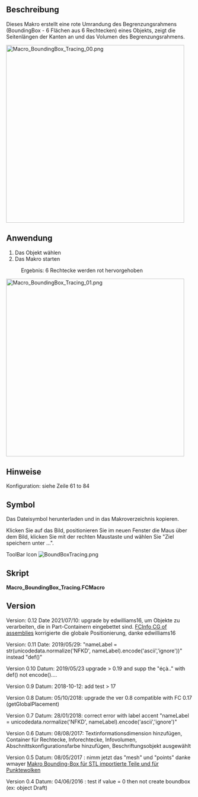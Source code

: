 <languages/>
{{Macro/de
|Name=Makro Begrenzungsrahmen nachzeichen
|Icon=BoundBoxTracing.png
|Description=Erstellt einen roten Umriss des Begrenzungsrahmens (6 Flächen mit 6 Rechtecken) eines Objekts, zeigt die Abmessungen des Rechtecks an und erstellt das Volumen des Begrenzungsrahmens.
|Author=Mario52
|Version=0.12
|Date=2021/07/10
|FCVersion=Alle
|Download=[https://wiki.freecad.org/images/images/6/60/BoundBoxTracing.png Werkzeugleisten-Symbol]
}}

<span id="Description"></span>
==Beschreibung==

Dieses Makro erstellt eine rote Umrandung des Begrenzungsrahmens (BoundingBox - 6 Flächen aus 6 Rechtecken) eines  Objekts, zeigt die Seitenlängen der Kanten an und das Volumen des Begrenzungsrahmens.

[[File:Macro BoundingBox_Tracing_00.png|480px]]
{{Caption|BoundingBox Tracing macro in action}}

<span id="Usage"></span>
==Anwendung==

# Das Objekt wählen
# Das Makro starten
: Ergebnis: 6 Rechtecke werden rot hervorgehoben

[[File:Macro_BoundingBox_Tracing_01.png|480px]]
{{Caption|Informations-Container}}

<span id="Notes"></span>
==Hinweise==

Konfiguration: siehe Zeile 61 to 84

<span id="Icon"></span>
==Symbol==

Das Dateisymbol herunterladen und in das Makroverzeichnis kopieren.

Klicken Sie auf das Bild, positionieren Sie im neuen Fenster die Maus über dem Bild, klicken Sie mit der rechten Maustaste und wählen Sie "Ziel speichern unter ...". 

ToolBar Icon [[Image:BoundBoxTracing.png]]

<span id="Script"></span>
==Skript==

'''Macro_BoundingBox_Tracing.FCMacro'''

{{MacroCode|code=
# -*- coding: utf-8 -*-
from __future__ import unicode_literals

# cette macro trace en rouge (modifiable) le tour du boundingbox avec 6 rectangles
# si "createVol" = 1 il sera cree un volume (rouge) de la dimension du BoundBox
# this macro red trace (editable) around the BoundingBox with 6 rectangles
# if "createVol" = 1 on volume (red) is created 
# Macro_BoundingBox_Tracing
#
#OS: Windows Vista     #OS: Windows 8.1                                #OS: Windows 10                                 #OS: Windows 10
#Platform: 32-bit      #Word size of OS: 64-bit                        #Word size of OS: 64-bit                        #Word size of OS: 64-bit
#Version: 0.14.3389    #Word size of FreeCAD: 64-bit                   #Word size of FreeCAD: 64-bit                   #Word size of FreeCAD: 64-bit
#Python version: 2.6.2 #Version: 0.15.4671 (Git)                       #Version: 0.16.6700 (Git)                       #Version: 0.17.13528 (Git)
#Qt version: 4.5.2     #Branch: releases/FreeCAD-0-15                  #Build type: Release                            #Build type: Release
#Coin version: 3.1.0   #Hash: 244b3aef360841646cbfe80a1b225c8b39c8380c #Branch: releases/FreeCAD-0-16                  #Branch: releases/FreeCAD-0-17
#SoQt version: 1.4.1   #Python version: 2.7.8                          #Hash: 7b925d11aa69ac405b423635adb1e2833f18a817 #Hash: 5c3f7bf8ec51e2c7187789f7edba71a7aa82a88b
#OCC version: 6.5.1    #Qt version: 4.8.6                              #Python version: 2.7.8                          #Python version: 2.7.14
#                      #Coin version: 4.0.0a                           #Qt version: 4.8.6                              #Qt version: 4.8.7
#                      #OCC version: 6.8.0.oce-0.17                    #Coin version: 4.0.0a                           #Coin version: 4.0.0a
#                                                                      #OCC version: 6.8.0.oce-0.17                    #OCC version: 7.2.0
###############################################################################################################################################
#OS: Windows 10 (10.0)                                #OS: Windows 10 (10.0)
#Word size of OS: 64-bit                              #Word size of FreeCAD: 64-bit
#Word size of FreeCAD: 64-bit                         #Version: 0.20.25131 (Git)
#Version: 0.19.16624 (Git)                            #Build type: Release
#Build type: Release                                  #Branch: master
#Branch: master                                       #Hash: 7c519689f0d5ea78fb3292be36a857d283c05507
#Hash: 222ae7305fdf1097e4ef3d050f69dff47dbd8786       #Python version: 3.8.10
#Python version: 3.6.8                                #Qt version: 5.12.9
#Qt version: 5.12.1                                   #Coin version: 4.0.0
#Coin version: 4.0.0a                                 #OCC version: 7.5.2
#OCC version: 7.3.0                                   #Locale: French/Mars (fr_MA)
###############################################################################################################################################
#
#2021/07/10 modified by edwilliams16 to handle objects in nested part containers
#https://forum.freecad.org/viewtopic.php?f=22&t=59852
#
__title__   = "BoundingBox_Tracing"
__author__  = "Mario52"
__url__     = "https://freecad.org/index-fr.html"
__Wiki__    = "https://wiki.freecad.org/Macro_BoundingBox_Tracing"
__version__ = "0.12"
__date__    = "2021/07/10" #  YYYY/MM/DD


import PySide
import FreeCAD, FreeCADGui, Draft, Part
App = FreeCAD
import sys

debug = False
if debug:
    from sys import path
    sys.path.append('/Users/ed/opt/anaconda3/lib/python3.7/site-packages')
    import ptvsd
    print("Waiting for debugger attach")
    # 5678 is the default attach port in the VS Code debug configurations
    ptvsd.enable_attach(address=('localhost', 5678), redirect_output=True)
    ptvsd.wait_for_attach()

##### Section configuration begin ##################
##### for volume begin ###################
createVol         = 1           # give 1 for create Volume # mettre a 1 pour creer un volume
createDimVol      = 1           # 1 = create dimension info : 0 = not dimension info
##### for volume end   ###################

##### for dimensions info begin ##########
createDim         = 1           # 1 = create dimension info : 0 = not create dimension info

if int(FreeCAD.Version()[1]) > 17:      # Version de FreeCAD
    DisplayModeText   = str(u"3D text") # available : u"2D text" or u"3D text" 
else:
    DisplayModeText   = str(u"Screen")  # available : u"Screen" or u"World" 

JustificationText = str(u"Center")    # available : "Center" or "Left" or "Right"
FontSizeText      = 3.0         # text info dimension
TextColorText_R   = 0.0         # text color info red      1 = 255
TextColorText_G   = 0.0         # text color info green    1 = 255
TextColorText_B   = 0.0         # text color info blue     1 = 255
arondi            = 3           # round the info ex: 3 = 3 decimals

##### for dimensions info end   ##########
##### Section configuration end ####################


def adjustedGlobalPlacement(obj, locVector):
    '''find global placement to make locVector the local origin with the correct orientation'''
    try:
        objectPlacement = obj.Shape.Placement
        objectGlobalPlacement = obj.getGlobalPlacement()
        locPlacement = App.Placement(locVector, App.Rotation(App.Vector(1,0,0),0))
        return objectGlobalPlacement.multiply(objectPlacement.inverse()).multiply(locPlacement)
    except Exception:
        locPlacement = App.Placement(App.Vector(0,0,0), App.Rotation(0,0,0), App.Vector(0,0,0))
        return locPlacement


sel   = FreeCADGui.Selection.getSelection()
selEx = FreeCADGui.Selection.getSelectionEx()
objs  = [selobj.Object for selobj in selEx]
    
if len(objs) >= 1:
    if hasattr(objs[0], "Shape"):
        s = objs[0].Shape
    elif hasattr(objs[0], "Mesh"):      # upgrade with wmayer thanks #https://forum.freecad.org/viewtopic.php?f=13&t=22331
        s = objs[0].Mesh
    elif hasattr(objs[0], "Points"):
        s = objs[0].Points

    try:
        # LineColor
        red   = 1.0  # 1 = 255
        green = 0.0  #
        blue  = 0.0  #
    
        # boundBox
        boundBox_    = s.BoundBox
        boundBoxLX   = boundBox_.XLength
        boundBoxLY   = boundBox_.YLength
        boundBoxLZ   = boundBox_.ZLength
        boundBoxXMin = boundBox_.XMin
        boundBoxYMin = boundBox_.YMin
        boundBoxZMin = boundBox_.ZMin
        boundBoxLocation = App.Vector(boundBox_.XMin,boundBox_.YMin,boundBox_.ZMin)
        nameLabel  = sel[0].Label

        try:
            import unicodedata    
            nameLabel = str(unicodedata.normalize('NFKD', nameLabel).encode('ascii','ignore'))[2:]
        except Exception:
            None

        App.Console.PrintMessage(str(boundBox_)+"\r\n")
        App.Console.PrintMessage("Rectangle      : "+str(boundBoxLX)+" x "+str(boundBoxLY)+" x "+str(boundBoxLZ)+"\r\n")
        
        if (createVol == 1) and (boundBoxLX > 0) and (boundBoxLY > 0) and (boundBoxLZ > 0):  # Create Volume
            BDvol = App.ActiveDocument.addObject("Part::Box",nameLabel + "_BoundBoxVolume")
            #BDvol.Label = "BoundBoxVolume"
            BDvol.Length.Value = boundBoxLX
            BDvol.Width.Value  = boundBoxLY
            BDvol.Height.Value = boundBoxLZ
            BDvol.Placement = adjustedGlobalPlacement(objs[0], boundBoxLocation)
            BDPl = BDvol.Placement
            oripl_X=BDvol.Placement.Base.x
            oripl_Y=BDvol.Placement.Base.y
            oripl_Z=BDvol.Placement.Base.z
            #if debug: print(f'global {globalObjectPlacement}\n local {localObjectPlacement} BB {BBlocPlacement}')
            FreeCADGui.ActiveDocument.getObject(BDvol.Name).LineColor  = (red, green, blue)
            FreeCADGui.ActiveDocument.getObject(BDvol.Name).PointColor = (red, green, blue)
            FreeCADGui.ActiveDocument.getObject(BDvol.Name).ShapeColor = (red, green, blue)
            FreeCADGui.ActiveDocument.getObject(BDvol.Name).Transparency = 80
            App.Console.PrintMessage(nameLabel + "_BoundBoxVolume : " + str(BDvol.Shape.Volume)+"\r\n")
    
            if createDimVol == 1:    # section create dimension info for volume
                conteneurVol = []
                del conteneurVol[:]
                conteneurVol = App.activeDocument().addObject("App::DocumentObjectGroup",nameLabel + "_BoundBoxVolume_Info")
    
                #pl_0C1 = Draft.make_text([str(round(boundBoxLX,arondi))],point=FreeCAD.Vector(oripl_X + (boundBoxLX/2), oripl_Y, oripl_Z))
                pl_0C1 = Draft.make_text([str(round(boundBoxLX,arondi))],placement = BDPl.multVec(App.Vector(boundBoxLX/2,0,0)))
                pl_0C1.ViewObject.DisplayMode   = DisplayModeText
                pl_0C1.ViewObject.Justification = JustificationText
                pl_0C1.ViewObject.TextColor     = (TextColorText_R, TextColorText_G, TextColorText_B)
                pl_0C1.ViewObject.FontSize      = FontSizeText
                pl_0C1.Label      = nameLabel + "_Volume_X_" + str(round(boundBoxLX,arondi))
                conteneurVol.addObject(pl_0C1)
    
                #pl_0C2 = Draft.make_text([str(round(boundBoxLY,arondi))],point=FreeCAD.Vector(oripl_X, oripl_Y + (boundBoxLY/2), oripl_Z))
                pl_0C2 = Draft.make_text([str(round(boundBoxLY,arondi))],placement = BDPl.multVec(App.Vector(0, boundBoxLY/2, 0)))
                pl_0C2.ViewObject.DisplayMode   = DisplayModeText
                pl_0C2.ViewObject.Justification = JustificationText
                pl_0C2.ViewObject.TextColor     = (TextColorText_R, TextColorText_G, TextColorText_B)
                pl_0C2.ViewObject.FontSize      = FontSizeText
                pl_0C2.Label      = nameLabel + "_Volume_Y_" + str(round(boundBoxLY,arondi))
                conteneurVol.addObject(pl_0C2)
        
                #pl_0C3 = Draft.make_text([str(round(boundBoxLZ,arondi))],placement=FreeCAD.Vector(oripl_X, oripl_Y, oripl_Z + (boundBoxLZ/2)))
                pl_0C3 = Draft.make_text([str(round(boundBoxLZ,arondi))],placement = BDPl.multVec(App.Vector(0, 0, boundBoxLZ/2)))
                pl_0C3.ViewObject.DisplayMode   = DisplayModeText
                pl_0C3.ViewObject.Justification = JustificationText
                pl_0C3.ViewObject.TextColor     = (TextColorText_R, TextColorText_G, TextColorText_B)
                pl_0C3.ViewObject.FontSize      = FontSizeText
                pl_0C3.Label      = nameLabel + "_Volume_Z_" + str(round(boundBoxLZ,arondi))
                conteneurVol.addObject(pl_0C3)
    
    #    else:
    #        App.Console.PrintMessage("Not Volume BoundBox possible"+"\r\n")
        App.Console.PrintMessage("_____________________"+"\r\n")

    
        #####
        conteneurRectangle = []
        del conteneurRectangle[:]
        conteneurRectangle = App.activeDocument().addObject("App::DocumentObjectGroup",nameLabel + "_BoundBoxRectangle")
    
        if createDim == 1:    # conteneur dimension info
            conteneurInfo = []
            del conteneurInfo[:]
            conteneurInfo = App.activeDocument().addObject("App::DocumentObjectGroup",nameLabel + "_BoundBoxRectangle_Info")
        try:
            if (boundBoxLX and boundBoxLY) > 0.0:
                #pl_0 = App.Placement(App.Vector(oripl_X,oripl_Y,oripl_Z), App.Rotation(0.0,0.0,0.0))
                pl_0 = adjustedGlobalPlacement(objs[0], boundBoxLocation)
                double = Draft.makeRectangle(length=boundBoxLX,height=boundBoxLY,placement=pl_0,face=False,support=None) #OK
                double.Label = nameLabel + "_BoundBoxRectangle_Bo"
                FreeCADGui.activeDocument().activeObject().LineColor = (red, green, blue)
                conteneurRectangle.addObject(double)
    #        else:
    #            App.Console.PrintError("not value 0"+"\n")
    
            if createDim == 1:    # section create dimension info
                #pl_0C1 = Draft.make_text([str(round(boundBoxLX,arondi))],placement=FreeCAD.Vector(pl_0.Base.x + (boundBoxLX/2), pl_0.Base.y, pl_0.Base.z))
                # XY -> XY
                pl_0C1 = Draft.make_text([str(round(boundBoxLX,arondi))],placement=pl_0.multVec(App.Vector(boundBoxLX/2, 0, 0)))
                pl_0C1.ViewObject.DisplayMode   = DisplayModeText
                pl_0C1.ViewObject.Justification = JustificationText
                pl_0C1.ViewObject.TextColor     = (TextColorText_R, TextColorText_G, TextColorText_B)
                pl_0C1.ViewObject.FontSize      = FontSizeText
                pl_0C1.Label      = nameLabel + "_Rectangle_Bo_0X_" + str(round(boundBoxLX,arondi))
                conteneurInfo.addObject(pl_0C1)
        
                #pl_0C2 = Draft.make_text([str(round(boundBoxLY,arondi))],placement=FreeCAD.Vector(pl_0.Base.x, pl_0.Base.y + (boundBoxLY/2), pl_0.Base.z))
                pl_0C2 = Draft.make_text([str(round(boundBoxLY,arondi))],placement=pl_0.multVec(App.Vector(0., boundBoxLY/2, 0.)))
                pl_0C2.ViewObject.DisplayMode   = DisplayModeText
                pl_0C2.ViewObject.Justification = JustificationText
                pl_0C2.ViewObject.TextColor     = (TextColorText_R, TextColorText_G, TextColorText_B)
                pl_0C2.ViewObject.FontSize      = FontSizeText
                pl_0C2.Label      = nameLabel + "_Rectangle_Bo_0Y_" + str(round(boundBoxLY,arondi))
                conteneurInfo.addObject(pl_0C2)
    
        except:
            App.Console.PrintError("not done 0"+"\n")

        try:
            if (boundBoxLX and boundBoxLY) > 0.0:
                #pl_1 = App.Placement(App.Vector(oripl_X,oripl_Y,oripl_Z+boundBoxLZ), App.Rotation(0.0,0.0,0.0))
                pl_1 =adjustedGlobalPlacement(objs[0], boundBoxLocation + App.Vector(0,0,boundBoxLZ))
                double = Draft.makeRectangle(length=boundBoxLX,height=boundBoxLY,placement=pl_1,face=False,support=None) #Ok
                double.Label = nameLabel + "_BoundBoxRectangle_To"
                FreeCADGui.activeDocument().activeObject().LineColor = (red, green, blue)
                conteneurRectangle.addObject(double)
    #        else:
    #            App.Console.PrintError("not value 1"+"\n")
    
            if createDim == 1:    # section create dimension info
                #pl_0C1 = Draft.make_text([str(round(boundBoxLX,arondi))],placement=FreeCAD.Vector(pl_1.Base.x + (boundBoxLX/2), pl_1.Base.y, pl_1.Base.z))
                #XY -> XY
                pl_0C1 = Draft.make_text([str(round(boundBoxLX,arondi))],placement=pl_1.multVec(App.Vector(boundBoxLX/2, 0, 0)))
                pl_0C1.ViewObject.DisplayMode   = DisplayModeText
                pl_0C1.ViewObject.Justification = JustificationText
                pl_0C1.ViewObject.TextColor     = (TextColorText_R, TextColorText_G, TextColorText_B)
                pl_0C1.ViewObject.FontSize      = FontSizeText
                pl_0C1.Label      = nameLabel + "_Rectangle_To_1X_" + str(round(boundBoxLX,arondi))
                conteneurInfo.addObject(pl_0C1)
        
                #pl_0C2 = Draft.make_text([str(round(boundBoxLY,arondi))],placement=FreeCAD.Vector(pl_1.Base.x, pl_1.Base.y + (boundBoxLY/2), pl_1.Base.z))
                pl_0C2 = Draft.make_text([str(round(boundBoxLY,arondi))],placement=pl_1.multVec(App.Vector(0., boundBoxLY/2, 0)))

                pl_0C2.ViewObject.DisplayMode   = DisplayModeText
                pl_0C2.ViewObject.Justification = JustificationText
                pl_0C2.ViewObject.TextColor     = (TextColorText_R, TextColorText_G, TextColorText_B)
                pl_0C2.ViewObject.FontSize      = FontSizeText
                pl_0C2.Label      = nameLabel + "_Rectangle_To_1Y_" + str(round(boundBoxLY,arondi))
                conteneurInfo.addObject(pl_0C2)
    
        except:
            App.Console.PrintError("not done 1"+"\n")

        try:
            if (boundBoxLX and boundBoxLZ) > 0.0:
                #pl_2 = App.Placement(App.Vector(oripl_X,oripl_Y,oripl_Z), App.Rotation(0.0,0.0,90))
                pl_2 = pl_0.multiply(App.Placement(App.Vector(0.,0.,0.),App.Rotation(0.0,0.0,90)))
                double = Draft.makeRectangle(length=boundBoxLX,height=boundBoxLZ,placement=pl_2,face=False,support=None) #Ok
                double.Label = nameLabel + "_BoundBoxRectangle_Fr"
                FreeCADGui.activeDocument().activeObject().LineColor = (red, green, blue)
                conteneurRectangle.addObject(double)
    #        else:
    #            App.Console.PrintError("not value 2"+"\n")
    
            if createDim == 1:    # section create dimension info
                #pl_0C1 = Draft.make_text([str(round(boundBoxLX,arondi))],placement=FreeCAD.Vector(pl_2.Base.x + (boundBoxLX/2), pl_2.Base.y, pl_2.Base.z))
                #XZ -> XY
                pl_0C1 = Draft.make_text([str(round(boundBoxLX,arondi))],placement=pl_2.multVec(App.Vector(boundBoxLX/2, 0, 0)))
                pl_0C1.ViewObject.DisplayMode   = DisplayModeText
                pl_0C1.ViewObject.Justification = JustificationText
                pl_0C1.ViewObject.TextColor     = (TextColorText_R, TextColorText_G, TextColorText_B)
                pl_0C1.ViewObject.FontSize      = FontSizeText
                pl_0C1.Label      = nameLabel + "_Rectangle_Fr_2X_" + str(round(boundBoxLX,arondi))
                conteneurInfo.addObject(pl_0C1)
       
                #pl_0C2 = Draft.make_text([str(round(boundBoxLZ,arondi))],placement=FreeCAD.Vector(pl_2.Base.x, pl_2.Base.y, pl_2.Base.z + (boundBoxLZ/2)))
                pl_0C2 = Draft.make_text([str(round(boundBoxLZ,arondi))],placement=pl_2.multVec(App.Vector(0, boundBoxLZ/2, 0)))
                pl_0C2.ViewObject.DisplayMode   = DisplayModeText
                pl_0C2.ViewObject.Justification = JustificationText
                pl_0C2.ViewObject.TextColor     = (TextColorText_R, TextColorText_G, TextColorText_B)
                pl_0C2.ViewObject.FontSize      = FontSizeText
                pl_0C2.Label      = nameLabel + "_Rectangle_Fr_2Z_" + str(round(boundBoxLZ,arondi))
                conteneurInfo.addObject(pl_0C2)
    
        except:
            App.Console.PrintError("not done 2"+"\n")

        try:
            if (boundBoxLX and boundBoxLZ) > 0.0:
                #pl_3 = App.Placement(App.Vector(oripl_X,oripl_Y+boundBoxLY,oripl_Z), App.Rotation(0.0,0.0,90))
                pl_3 = adjustedGlobalPlacement(objs[0], boundBoxLocation+App.Vector(0, boundBoxLY, 0)).multiply(App.Placement(App.Vector(0.,0.,0.),App.Rotation(0.0,0.0,90)))
                double = Draft.makeRectangle(length=boundBoxLX,height=boundBoxLZ,placement=pl_3,face=False,support=None) #Ok
                double.Label = nameLabel + "_BoundBoxRectangle_Re"
                FreeCADGui.activeDocument().activeObject().LineColor = (red, green, blue)
                conteneurRectangle.addObject(double)
    #        else:
    #            App.Console.PrintError("not value 3"+"\n")
    
            if createDim == 1:    # section create dimension info
                #XZ -> XY
                pl_0C1 = Draft.make_text([str(round(boundBoxLX,arondi))],placement=pl_3.multVec(App.Vector(boundBoxLX/2, 0, 0)))
                pl_0C1.ViewObject.DisplayMode   = DisplayModeText
                pl_0C1.ViewObject.Justification = JustificationText
                pl_0C1.ViewObject.TextColor     = (TextColorText_R, TextColorText_G, TextColorText_B)
                pl_0C1.ViewObject.FontSize      = FontSizeText
                pl_0C1.Label      = nameLabel + "_Rectangle_Re_3X_" + str(round(boundBoxLX,arondi))
                conteneurInfo.addObject(pl_0C1)
        
                pl_0C2 = Draft.make_text([str(round(boundBoxLZ,arondi))],placement=pl_3.multVec(App.Vector(0, boundBoxLZ/2, 0)))
                pl_0C2.ViewObject.DisplayMode   = DisplayModeText
                pl_0C2.ViewObject.Justification = JustificationText
                pl_0C2.ViewObject.TextColor     = (TextColorText_R, TextColorText_G, TextColorText_B)
                pl_0C2.ViewObject.FontSize      = FontSizeText
                pl_0C2.Label      = nameLabel + "_Rectangle_Re_3Z_" + str(round(boundBoxLZ,arondi))
                conteneurInfo.addObject(pl_0C2)
    
        except:
            App.Console.PrintError("not done 3"+"\n")

        try:
            if (boundBoxLY and boundBoxLZ) > 0.0:
                #pl_4 = App.Placement(App.Vector(oripl_X,oripl_Y,oripl_Z), App.Rotation(90,0.0,90))
                pl_4 = pl_0.multiply(App.Placement(App.Vector(0.,0.,0.),App.Rotation(90,0,90)))
                double = Draft.makeRectangle(length=boundBoxLY,height=boundBoxLZ,placement=pl_4,face=False,support=None) #Ok
                double.Label = nameLabel + "_BoundBoxRectangle_Le"
                FreeCADGui.activeDocument().activeObject().LineColor = (red, green, blue)
                conteneurRectangle.addObject(double)
    #        else:
    #            App.Console.PrintError("not value 4"+"\n")
    
            if createDim == 1:    # section create dimension info
                #pl_0C1 = Draft.make_text([str(round(boundBoxLY,arondi))],placement=FreeCAD.Vector(pl_4.Base.x, pl_4.Base.y + (boundBoxLY/2), pl_4.Base.z))
                #YZ ->XY
                pl_0C1 = Draft.make_text([str(round(boundBoxLY,arondi))],placement=pl_4.multVec(App.Vector(boundBoxLY/2, 0., 0.)))
                pl_0C1.ViewObject.DisplayMode   = DisplayModeText
                pl_0C1.ViewObject.Justification = JustificationText
                pl_0C1.ViewObject.TextColor     = (TextColorText_R, TextColorText_G, TextColorText_B)
                pl_0C1.ViewObject.FontSize      = FontSizeText
                pl_0C1.Label      = nameLabel + "_Rectangle_Le_4Y_" + str(round(boundBoxLY,arondi))
                conteneurInfo.addObject(pl_0C1)
        
                #pl_0C2 = Draft.make_text([str(round(boundBoxLZ,arondi))],placement=FreeCAD.Vector(pl_4.Base.x, pl_4.Base.y, pl_4.Base.z + (boundBoxLZ/2)))
                pl_0C2 = Draft.make_text([str(round(boundBoxLZ,arondi))],placement=pl_4.multVec(App.Vector(0., boundBoxLZ/2, 0)))
                pl_0C2.ViewObject.DisplayMode   = DisplayModeText
                pl_0C2.ViewObject.Justification = JustificationText
                pl_0C2.ViewObject.TextColor     = (TextColorText_R, TextColorText_G, TextColorText_B)
                pl_0C2.ViewObject.FontSize      = FontSizeText
                pl_0C2.Label      = nameLabel + "_Rectangle_Le_4Z_" + str(round(boundBoxLZ,arondi))
                conteneurInfo.addObject(pl_0C2)
    
        except:
            App.Console.PrintError("not done 4"+"\n")

        try:
            if (boundBoxLY and boundBoxLZ) > 0.0:
                #pl_5 = App.Placement(App.Vector(oripl_X+boundBoxLX,oripl_Y,oripl_Z), App.Rotation(90,0.0,90))
                pl_5 = adjustedGlobalPlacement(objs[0], boundBoxLocation+App.Vector(boundBoxLX,0,0)).multiply(App.Placement(App.Vector(0.,0.,0.),App.Rotation(90,0.0,90)))
                double = Draft.makeRectangle(length=boundBoxLY,height=boundBoxLZ,placement=pl_5,face=False,support=None) #Ok
                double.Label = nameLabel + "_BoundBoxRectangle_Ri"
                FreeCADGui.activeDocument().activeObject().LineColor = (red, green, blue)
                conteneurRectangle.addObject(double)
    #            else:
    #                App.Console.PrintError("not value 5"+"\n")
    
            if createDim == 1:    # section create dimension info
                #YZ-> XY
                pl_0C1 = Draft.make_text([str(round(boundBoxLY,arondi))],placement=pl_5.multVec(App.Vector(boundBoxLY/2, 0, 0)))
                pl_0C1.ViewObject.Justification = JustificationText
                pl_0C1.ViewObject.TextColor     = (TextColorText_R, TextColorText_G, TextColorText_B)
                pl_0C1.ViewObject.FontSize      = FontSizeText
                pl_0C1.Label      = nameLabel + "_Rectangle_Ri_5Y_" + str(round(boundBoxLY,arondi))
                conteneurInfo.addObject(pl_0C1)
        
                pl_0C2 = Draft.make_text([str(round(boundBoxLZ,arondi))],placement=pl_5.multVec(App.Vector(0, boundBoxLZ/2, 0 )))
                pl_0C2.ViewObject.DisplayMode   = DisplayModeText
                pl_0C2.ViewObject.Justification = JustificationText
                pl_0C2.ViewObject.TextColor     = (TextColorText_R, TextColorText_G, TextColorText_B)
                pl_0C2.ViewObject.FontSize      = FontSizeText
                pl_0C2.Label      = nameLabel + "_Rectangle_Ri_5Z_" + str(round(boundBoxLZ,arondi))
                conteneurInfo.addObject(pl_0C2)
    
        except:
            App.Console.PrintError("not done 5"+"\n")
    
        #####
        App.ActiveDocument.recompute()
    except Exception:
        App.Console.PrintError("Bad selection"+"\n")
else:
    App.Console.PrintMessage("Select an object !"+"\n")
}}


==Version==

Version: 0.12 Date 2021/07/10: upgrade by edwilliams16, um Objekte zu verarbeiten, die in Part-Containern eingebettet sind. [https://forum.freecad.org/viewtopic.php?f=22&t=59852 FCInfo CG of assemblies] korrigierte die globale Positionierung, danke edwilliams16 

{{Code|code=

def adjustedGlobalPlacement(obj, locVector):
    '''find global placement to make locVector the local origin with the correct orientation'''
    try:
        objectPlacement = obj.Shape.Placement
        objectGlobalPlacement = obj.getGlobalPlacement()
        locPlacement = App.Placement(locVector, App.Rotation(App.Vector(1,0,0),0))
        return objectGlobalPlacement.multiply(objectPlacement.inverse()).multiply(locPlacement)
    except Exception:
        locPlacement = App.Placement(App.Vector(0,0,0), App.Rotation(0,0,0), App.Vector(0,0,0))
        return locPlacement

}}

Version: 0.11 Date: 2019/05/29: "nameLabel = str(unicodedata.normalize('NFKD', nameLabel).encode('ascii','ignore'))" instead "def()"

Version 0.10 Datum: 2019/05/23 upgrade > 0.19 and supp the "éçà.." with def() not encode()....

Version 0.9 Datum: 2018-10-12: add test > 17
{{Code|code=
if int(FreeCAD.Version()[1]) > 17:      # Version de FreeCAD
    DisplayModeText   = str(u"2D text") # available : u"2D text" or u"3D text" 
else:
    DisplayModeText   = str(u"Screen")  # available : u"Screen" or u"World" 
}}

Version 0.8 Datum: 05/10/2018: upgrade the ver 0.8 compatible with FC 0.17 (getGlobalPlacement)

Version 0.7 Datum: 28/01/2018: correct error with label accent "nameLabel  = unicodedata.normalize('NFKD', nameLabel).encode('ascii','ignore')"

Version 0.6 Datum: 08/08/2017: Textinformationsdimension hinzufügen, Container für Rechtecke, Inforechtecke, Infovolumen, Abschnittskonfigurationsfarbe hinzufügen, Beschriftungsobjekt ausgewählt

Version 0.5 Datum: 08/05/2017 : nimm jetzt das "mesh" und "points" danke wmayer [https://forum.freecad.org/viewtopic.php?f=13&t=22331 Makro Bounding-Box für STL importierte Teile und für Punktewolken]

Version 0.4  Datum: 04/06/2016 : test if value = 0 then not create boundbox (ex: object Draft)